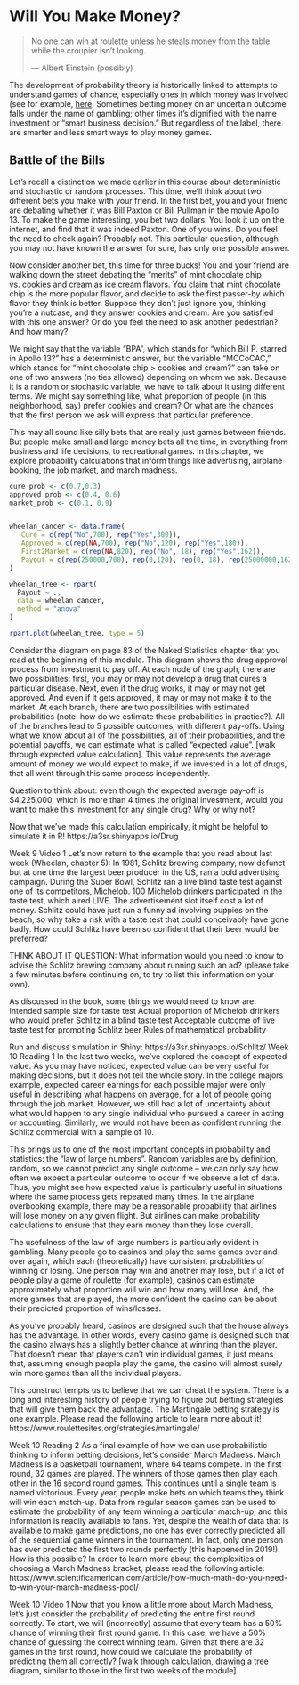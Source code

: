 # Will You Make Money?

> No one can win at roulette unless he steals money from the table while the croupier isn’t looking.
>
> --- Albert Einstein (possibly)

The development of probability theory is historically linked to attempts to understand games of chance, especially ones in which money was involved (see for example, [here](http://sites.math.rutgers.edu/~cherlin/History/Papers2000/cheng.html). Sometimes betting money on an uncertain outcome falls under the name of gambling; other times it’s dignified with the name investment or "smart business decision." But regardless of the label, there are smarter and less smart ways to play money games. 

## Battle of the Bills {-}

Let’s recall a distinction we made earlier in this course about deterministic and stochastic or random processes. This time, we’ll think about two different bets you make with your friend. In the first bet, you and your friend are debating whether it was Bill Paxton or Bill Pullman in the movie Apollo 13. To make the game interesting, you bet two dollars. You look it up on the internet, and find that it was indeed Paxton. One of you wins. Do you feel the need to check again? Probably not. This particular question, although you may not have known the answer for sure, has only one possible answer.

Now consider another bet, this time for three bucks! You and your friend are walking down the street debating the “merits” of mint chocolate chip vs. cookies and cream as ice cream flavors. You claim that mint chocolate chip is the more popular flavor, and decide to ask the first passer-by which flavor they think is better. Suppose they don’t just ignore you, thinking you’re a nutcase, and they answer cookies and cream. Are you satisfied with this one answer? Or do you feel the need to ask another pedestrian? And how many?

We might say that the variable “BPA”, which stands for “which Bill P. starred in Apollo 13?” has a deterministic answer, but the variable “MCCoCAC,” which stands for “mint chocolate chip > cookies and cream?” can take on one of two answers (no ties allowed) depending on whom we ask. Because it is a random or stochastic variable, we have to talk about it using different terms. We might say something like, what proportion of people (in this neighborhood, say) prefer cookies and cream? Or what are the chances that the first person we ask will express that particular preference.

This may all sound like silly bets that are really just games between friends. But people make small and large money bets all the time, in everything from business and life decisions, to recreational games. In this chapter, we explore probability calculations that inform things like advertising, airplane booking, the job market, and march madness.


```r

cure_prob <- c(0.7,0.3)
approved_prob <- c(0.4, 0.6)
market_prob <- c(0.1, 0.9)


wheelan_cancer <- data.frame(
   Cure = c(rep("No",700), rep("Yes",300)),
   Approved = c(rep(NA,700), rep("No",120), rep("Yes",180)),
   First2Market = c(rep(NA,820), rep("No", 18), rep("Yes",162)),
   Payout = c(rep(250000,700), rep(0,120), rep(0, 18), rep(25000000,162))
)

wheelan_tree <- rpart(
  Payout ~ ., 
  data = wheelan_cancer, 
  method = "anova"
)
```

```r
rpart.plot(wheelan_tree, type = 5)
```

Consider the diagram on page 83 of the Naked Statistics chapter that you read at the beginning of this module. This diagram shows the drug approval process from investment to pay off. At each node of the graph, there are two possibilities: first, you may or may not develop a drug that cures a particular disease. Next, even if the drug works, it may or may not get approved. And even if it gets approved, it may or may not make it to the market. At each branch, there are two possibilities with estimated probabilities (note: how do we estimate these probabilities in practice?). All of the branches lead to 5 possible outcomes, with different pay-offs. Using what we know about all of the possibilities, all of their probabilities, and the potential payoffs, we can estimate what is called “expected value”. [walk through expected value calculation]. This value represents the average amount of money we would expect to make, if we invested in a lot of drugs, that all went through this same process independently. 

Question to think about: even though the expected average pay-off is $4,225,000, which is more than 4 times the original investment, would you want to make this investment for any single drug? Why or why not?

Now that we’ve made this calculation empirically, it might be helpful to simulate it in R! https://a3sr.shinyapps.io/Drug 

Week 9 Video 1
Let’s now return to the example that you read about last week (Wheelan, chapter 5):
In 1981, Schlitz brewing company, now defunct but at one time the largest beer producer in the US, ran a bold advertising campaign. During the Super Bowl, Schlitz ran a live blind taste test against one of its competitors, Michelob. 100 Michelob drinkers participated in the taste test, which aired LIVE. The advertisement slot itself cost a lot of money. Schlitz could have just run a funny ad involving puppies on the beach, so why take a risk with a taste test that could conceivably have gone badly. How could Schlitz have been so confident that their beer would be preferred? 

THINK ABOUT IT QUESTION: What information would you need to know to advise the Schlitz brewing company about running such an ad? (please take a few minutes before continuing on, to try to list this information on your own).

As discussed in the book, some things we would need to know are:
Intended sample size for taste test
Actual proportion of Michelob drinkers who would prefer Schlitz in a blind taste test
Acceptable outcome of live taste test for promoting Schlitz beer
Rules of mathematical probability

Run and discuss simulation in Shiny: https://a3sr.shinyapps.io/Schlitz/
Week 10 Reading 1
In the last two weeks, we’ve explored the concept of expected value. As you may have noticed, expected value can be very useful for making decisions, but it does not tell the whole story. In the college majors example, expected career earnings for each possible major were only useful in describing what happens on average, for a lot of people going through the job market. However, we still had a lot of uncertainty about what would happen to any single individual who pursued a career in acting or accounting. Similarly, we would not have been as confident running the Schlitz commercial with a sample of 10.

This brings us to one of the most important concepts in probability and statistics: the “law of large numbers”. Random variables are by definition, random, so we cannot predict any single outcome -- we can only say how often we expect a particular outcome to occur if we observe a lot of data. Thus, you might see how expected value is particularly useful in situations where the same process gets repeated many times. In the airplane overbooking example, there may be a reasonable probability that airlines will lose money on any given flight. But airlines can make probability calculations to ensure that they earn money than they lose overall. 

The usefulness of the law of large numbers is particularly evident in gambling. Many people go to casinos and play the same games over and over again, which each (theoretically) have consistent probabilities of winning or losing. One person may win and another may lose, but if a lot of people play a game of roulette (for example), casinos can estimate approximately what proportion will win and how many will lose. And, the more games that are played, the more confident the casino can be about their predicted proportion of wins/losses.

As you’ve probably heard, casinos are designed such that the house always has the advantage. In other words, every casino game is designed such that the casino always has a slightly better chance at winning than the player. That doesn’t mean that players can’t win individual games, it just means that, assuming enough people play the game, the casino will almost surely win more games than all the individual players. 

This construct tempts us to believe that we can cheat the system. There is a long and interesting history of people trying to figure out betting strategies that will give them back the advantage. The Martingale betting strategy is one example. Please read the following article to learn more about it! https://www.roulettesites.org/strategies/martingale/ 

Week 10 Reading 2
As a final example of how we can use probabilistic thinking to inform betting decisions, let’s consider March Madness. March Madness is a basketball tournament, where 64 teams compete. In the first round, 32 games are played. The winners of those games then play each other in the 16 second round games. This continues until a single team is named victorious. Every year, people make bets on which teams they think will win each match-up. Data from regular season games can be used to estimate the probability of any team winning a particular match-up, and this information is readily available to fans. Yet, despite the wealth of data that is available to make game predictions, no one has ever correctly predicted all of the sequential game winners in the tournament. In fact, only one person has ever predicted the first two rounds perfectly (this happened in 2019!). How is this possible? In order to learn more about the complexities of choosing a March Madness bracket, please read the following article: https://www.scientificamerican.com/article/how-much-math-do-you-need-to-win-your-march-madness-pool/ 

Week 10 Video 1
Now that you know a little more about March Madness, let’s just consider the probability of predicting the entire first round correctly. To start, we will (incorrectly) assume that every team has a 50% chance of winning their first round game. In this case, we have a 50% chance of guessing the correct winning team. Given that there are 32 games in the first round, how could we calculate the probability of predicting them all correctly? [walk through calculation, drawing a tree diagram, similar to those in the first two weeks of the module]
